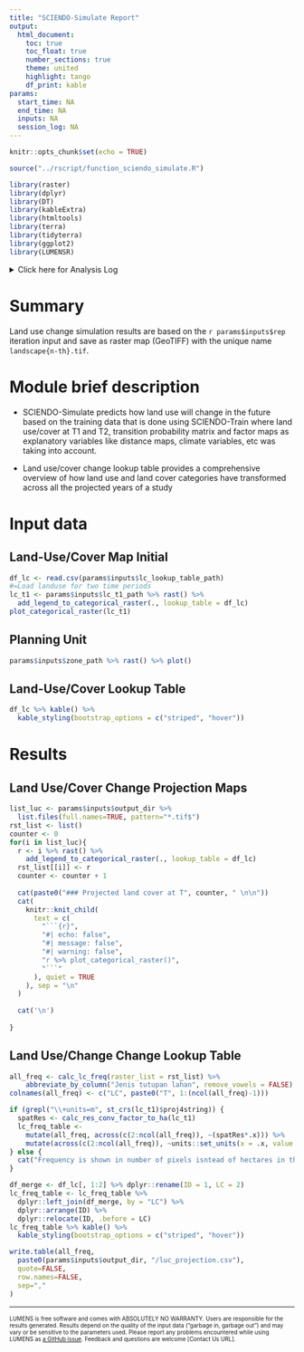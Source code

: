 ```yaml
---
title: "SCIENDO-Simulate Report"
output: 
  html_document:
    toc: true
    toc_float: true
    number_sections: true
    theme: united
    highlight: tango
    df_print: kable
params:
  start_time: NA
  end_time: NA
  inputs: NA
  session_log: NA  
---
```


```r
knitr::opts_chunk$set(echo = TRUE)
```

```r
source("../rscript/function_sciendo_simulate.R")
```

```r
library(raster)
library(dplyr)
library(DT)
library(kableExtra)
library(htmltools)
library(terra)
library(tidyterra)
library(ggplot2)
library(LUMENSR)
```

<details>

<summary>Click here for Analysis Log</summary>

```r
analysis_log <- tribble(
  ~Category,                       ~Details,
  "Analysis Start",                params$start_time,
  "Analysis End",                  params$end_time,
  "Input Data and Parameters",     "",
  "1. Landcover map initial",      params$inputs$lc_t1_path,
  "2. Planning unit",              params$inputs$zone_path,
  "3. Land cover lookup table",    params$inputs$lc_lookup_table_path,
  "4. Raster cube",                params$inputs$ers_path,
  "5. Transition matrix directory",params$inputs$tm_path,
  "6. WoE directory",              params$inputs$dcf_path,
  "Output Workspace",              params$inputs$output_dir,
  "1. Land use/cover projection maps",               paste0(params$inputs$output_dir, '/landscape.tif'),
  "2. Land use/cover change lookup table",         paste0(params$inputs$output_dir, '/luc_projection.csv'),
  "3. EGOML Simulation",         paste0(params$inputs$output_dir, '/03_sciendo_simulation.egoml'),
  "Session Summary",               ""
) %>% rbind(params$session_log)

analysis_log %>% kbl(caption = "Analysis Log", escape = FALSE) %>%
  kable_paper("hover", full_width = F )
```

</details>

# Summary

Land use change simulation results are based on the `r params$inputs$rep` iteration input and save as raster map (GeoTIFF) with the unique name `landscape{n-th}.tif`.

# Module brief description

- SCIENDO-Simulate predicts how land use will change in the future based on the training data that is done using SCIENDO-Train where land use/cover at T1 and T2, transition probability matrix and factor maps as explanatory variables like distance maps, climate variables, etc was taking into account.     

- Land use/cover change lookup table provides a comprehensive overview of how land use and land cover categories have transformed across all the projected years of a study

# Input data {.tabset}

## Land-Use/Cover Map Initial

```r
df_lc <- read.csv(params$inputs$lc_lookup_table_path)
#=Load landuse for two time periods
lc_t1 <- params$inputs$lc_t1_path %>% rast() %>%
  add_legend_to_categorical_raster(., lookup_table = df_lc)
plot_categorical_raster(lc_t1)
```

## Planning Unit

```r
params$inputs$zone_path %>% rast() %>% plot()
```


## Land-Use/Cover Lookup Table

```r
df_lc %>% kable() %>%
  kable_styling(bootstrap_options = c("striped", "hover"))
```

# Results

## Land Use/Cover Change Projection Maps {.tabset}

```r
list_luc <- params$inputs$output_dir %>% 
  list.files(full.names=TRUE, pattern="*.tif$")
rst_list <- list()
counter <- 0
for(i in list_luc){
  r <- i %>% rast() %>%
    add_legend_to_categorical_raster(., lookup_table = df_lc)
  rst_list[[i]] <- r
  counter <- counter + 1
  
  cat(paste0("### Projected land cover at T", counter, " \n\n"))
  cat(
    knitr::knit_child(
      text = c(
        "```{r}",
        "#| echo: false",
        "#| message: false",
        "#| warning: false",
        "r %>% plot_categorical_raster()",
        "```"
      ), quiet = TRUE
    ), sep = "\n"
  )
  
  cat('\n')
  
}
```

## Land Use/Change Change Lookup Table

```r
all_freq <- calc_lc_freq(raster_list = rst_list) %>%
    abbreviate_by_column("Jenis tutupan lahan", remove_vowels = FALSE) 
colnames(all_freq) <- c("LC", paste0("T", 1:(ncol(all_freq)-1)))

if (grepl("\\+units=m", st_crs(lc_t1)$proj4string)) {
  spatRes <- calc_res_conv_factor_to_ha(lc_t1)
  lc_freq_table <-
    mutate(all_freq, across(c(2:ncol(all_freq)), ~(spatRes*.x))) %>% 
    mutate(across(c(2:ncol(all_freq)), ~units::set_units(x = .x, value = "ha")))
} else {
  cat("Frequency is shown in number of pixels isntead of hectares in the lc_freq_table")
}

df_merge <- df_lc[, 1:2] %>% dplyr::rename(ID = 1, LC = 2)
lc_freq_table <- lc_freq_table %>% 
  dplyr::left_join(df_merge, by = "LC") %>%
  dplyr::arrange(ID) %>%
  dplyr::relocate(ID, .before = LC)
lc_freq_table %>% kable() %>%
  kable_styling(bootstrap_options = c("striped", "hover"))
```

```r
write.table(all_freq,
  paste0(params$inputs$output_dir, "/luc_projection.csv"), 
  quote=FALSE, 
  row.names=FALSE, 
  sep=","
)
```


------------------------------------------------------------------------

<!-- Mandatory closing statement for all module -->

<font size="1"> LUMENS is free software and comes with ABSOLUTELY NO WARRANTY. Users are responsible for the results generated. Results depend on the quality of the input data ("garbage in, garbage out") and may vary or be sensitive to the parameters used. Please report any problems encountered while using LUMENS as [a GitHub issue](https://github.com/icraf-indonesia/lumens-shiny/issues). Feedback and questions are welcome [Contact Us URL]. </font size>